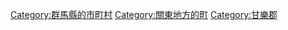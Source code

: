 {{Commonscat|Kanra, Gunma}}
{{Catmore}}

{{DEFAULTSORT:Kanra}}
[[Category:群馬縣的市町村|Category:群馬縣的市町村]]
[[Category:關東地方的町|Category:關東地方的町]]
[[Category:甘樂郡|Category:甘樂郡]]